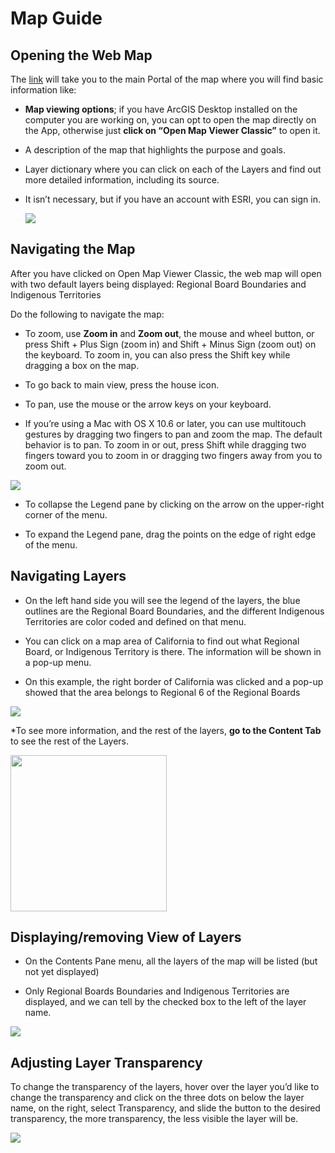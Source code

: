 # Map Guide

## **Opening the Web Map**

The [link](https://gispublic.waterboards.ca.gov/portal/home/item.html?id=f5b1251a504f451b8462d6de2fc18f36) will take you to the main Portal of the map where you will find basic information like:

-   **Map viewing options**; if you have ArcGIS Desktop installed on the computer you are working on, you can opt to open the map directly on the App, otherwise just **click on "Open Map Viewer Classic"** to open it.

-   A description of the map that highlights the purpose and goals.

-   Layer dictionary where you can click on each of the Layers and find out more detailed information, including its source.

-   It isn't necessary, but if you have an account with ESRI, you can sign in.

    ![](images/map-guide_open-map.png)

## Navigating the Map

After you have clicked on Open Map Viewer Classic, the web map will open with two default layers being displayed: Regional Board Boundaries and Indigenous Territories

Do the following to navigate the map:

-   To zoom, use **Zoom in** and **Zoom out**, the mouse and wheel button, or press Shift + Plus Sign (zoom in) and Shift + Minus Sign (zoom out) on the keyboard. To zoom in, you can also press the Shift key while dragging a box on the map.

-   To go back to main view, press the house icon.

-   To pan, use the mouse or the arrow keys on your keyboard. 

-   If you're using a Mac with OS X 10.6 or later, you can use multitouch gestures by dragging two fingers to pan and zoom the map. The default behavior is to pan. To zoom in or out, press Shift while dragging two fingers toward you to zoom in or dragging two fingers away from you to zoom out.

![](images/map-guide_navigate-map.png)

-   To collapse the Legend pane by clicking on the arrow on the upper-right corner of the menu.

-   To expand the Legend pane, drag the points on the edge of right edge of the menu.

## **Navigating Layers**

-   On the left hand side you will see the legend of the layers, the blue outlines are the Regional Board Boundaries, and the different Indigenous Territories are color coded and defined on that menu.

-   You can click on a map area of California to find out what Regional Board, or Indigenous Territory is there. The information will be shown in a pop-up menu.

-   On this example, the right border of California was clicked and a pop-up showed that the area belongs to Regional 6 of the Regional Boards

![](images/map-guide_navigate-layers.png)

\*To see more information, and the rest of the layers, **go to the Content Tab** to see the rest of the Layers.

![](images/map-guide_content-tab.png){width="250"}

## **Displaying/removing View of Layers**

-   On the Contents Pane menu, all the layers of the map will be listed (but not yet displayed)

-   Only Regional Boards Boundaries and Indigenous Territories are displayed, and we can tell by the checked box to the left of the layer name.

![](images/map-guide_content-pane.png)

## **Adjusting Layer Transparency**

To change the transparency of the layers, hover over the layer you'd like to change the transparency and click on the three dots on below the layer name, on the right, select Transparency, and slide the button to the desired transparency, the more transparency, the less visible the layer will be.

![](images/map-guide_transparency.png)
